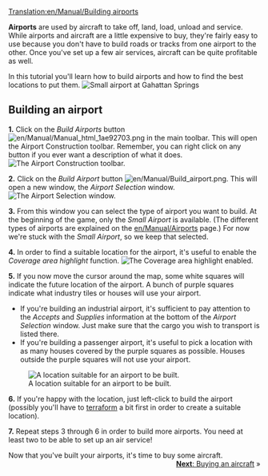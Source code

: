[[Translation:en/Manual/Building airports]]
{{en/Translation|origin= en/Manual/Building airports
|from  = en
|to    = ja
|Percentage = 0
}}
{{ja/Manual/Tutorial/Navigation}}

'''Airports''' are used by aircraft to take off, land, load, unload and service. While airports and aircraft are a little expensive to buy, they're fairly easy to use because you don't have to build roads or tracks from one airport to the other. Once you've set up a few air services, aircraft can be quite profitable as well. 

In this tutorial you'll learn how to build airports and how to find the best locations to put them.
[[File:en/Manual/Build-airport-1.png|frame|none|Small airport at Gahattan Springs]]

==Building an airport==

'''1.''' Click on the ''Build Airports'' button [[File:en/Manual/Manual html 1ae92703.png]] in the main toolbar. This will open the Airport Construction toolbar. Remember, you can right click on any button if you ever want a description of what it does.
[[File:en/Manual/Airport construction.png|frame|none|The Airport Construction toolbar.]]

'''2.''' Click on the ''Build Airport'' button [[File:en/Manual/Build airport.png]]. This will open a new window, the ''Airport Selection'' window.
[[File:en/Manual/Build-airport-2.png|frame|none|The Airport Selection window.]]

'''3.''' From this window you can select the type of airport you want to build. At the beginning of the game, only the ''Small Airport'' is available. (The different types of airports are explained on the [[en/Manual/Airports]] page.) For now we're stuck with the ''Small Airport'', so we keep that selected.

'''4.''' In order to find a suitable location for the airport, it's useful to enable the ''Coverage area highlight'' function.
[[File:en/Manual/Coverage-area-highlight.png|frame|none|The Coverage area highlight enabled.]]

'''5.''' If you now move the cursor around the map, some white squares will indicate the future location of the airport. A bunch of purple squares indicate what industry tiles or houses will use your airport. 
* If you're building an industrial airport, it's sufficient to pay attention to the ''Accepts'' and ''Supplies'' information at the bottom of the ''Airport Selection'' window. Just make sure that the cargo you wish to transport is listed there.
* If you're building a passenger airport, it's useful to pick a location with as many houses covered by the purple squares as possible. Houses outside the purple squares will not use your airport.
[[File:en/Manual/Build-airport-3.png|frame|none|A location suitable for an airport to be built.]]

'''6.''' If you're happy with the location, just left-click to build the airport (possibly you'll have to [[en/Manual/Landscaping|terraform]] a bit first in order to create a suitable location).

'''7.''' Repeat steps 3 through 6 in order to build more airports. You need at least two to be able to set up an air service!


Now that you've built your airports, it's time to buy some aircraft.
<span style="float: right">[[en/Manual/Buying aircraft|'''Next''': Buying an aircraft]] &raquo;</span>